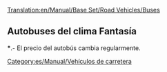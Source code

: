 [[Translation:en/Manual/Base Set/Road Vehicles/Buses]]

{{es/Manual/Base Set/Road Vehicles/Vehículo de carretera|nombre    = Bus MPS Regal
  |imagen    = en/Manual/Base Set/Road Vehicles/Bus-MPS Regal.png
  |precio    = 9.840 € (4.920 £)
  |velocidad = 56 km/h (35 mph)
  |coste     = 852 € (426 £)
  |diseño    = 1930
  |duración  = 12
  |capacidad = 31 pasajeros
}}
{{es/Manual/Base Set/Road Vehicles/Vehículo de carretera|nombre    = Bus Hereford Leopard
  |imagen    = en/Manual/Base Set/Road Vehicles/Bus-Hereford Leopard.png
  |precio    = 11.480 € (5.740 £) 
  |velocidad = 88 km/h (55 mph)
  |coste     = 1.200 € (600 £)
  |diseño    = 1964
  |duración  = 15
  |capacidad = 35 pasajeros
}}
{{es/Manual/Base Set/Road Vehicles/Vehículo de carretera|nombre    = Bus Foster
  |imagen    = en/Manual/Base Set/Road Vehicles/Bus-foster.png
  |precio    = 12.300 € (6.150 £)
  |velocidad = 112 km/h (70 mph)
  |coste     = 1.668 € (834 £)
  |diseño    = 1986
  |duración  = 15
  |capacidad = 37 pasajeros
}}
{{es/Manual/Base Set/Road Vehicles/Vehículo de carretera|nombre    = Superbús Foster MkII
  |imagen    = en/Manual/Base Set/Road Vehicles/Bus-Foster MkII Superbus.png
  |precio    = 13,120 € (6.560 £)
  |velocidad = 127 km/h (79 mph)
  |coste     = 2.250 € (1.125 £)
  |diseño    = 2008
  |duración  = 15
  |capacidad = 40 pasajeros
}}

==Autobuses del clima Fantasía==
{{es/Manual/Base Set/Road Vehicles/Vehículo de carretera|nombre    = Bus Ploddyphut MkI
  |imagen    = en/Manual/Base Set/Road Vehicles/Ploddyphut MkI Bus.png
  |precio    = *9.840 € (4.920 £)
  |velocidad = 56 km/h
  |coste     = 852 € (426 £)
  |diseño    = 1945
  |duración  = 15
  |capacidad = 30 pasajeros
}}
{{es/Manual/Base Set/Road Vehicles/Vehículo de carretera|nombre    = Bus Ploddyphut MkII
  |imagen    = en/Manual/Base Set/Road Vehicles/Ploddyphut MkII Bus.png
  |precio    = *11.480 € (5.740 £)
  |velocidad = 96 km/h
  |coste     = 1.608 € (804 £)
  |diseño    = 1972
  |duración  = 15
  |capacidad = 35 pasajeros
}}
{{es/Manual/Base Set/Road Vehicles/Vehículo de carretera|nombre    = Bus Ploddyphut MkIII
  |imagen    = en/Manual/Base Set/Road Vehicles/Ploddyphut MkIII Bus.png
  |precio    = *13.120 € (6.560 £)
  |velocidad = 120 km/h 
  |coste     = 2.250 € (1.125 £)
  |diseño    = 2010
  |duración  = 15
  |capacidad = 38 pasajeros
}}

'''*'''.- El precio del autobús cambia regularmente.

[[Category:es/Manual/Vehículos de carretera]]
